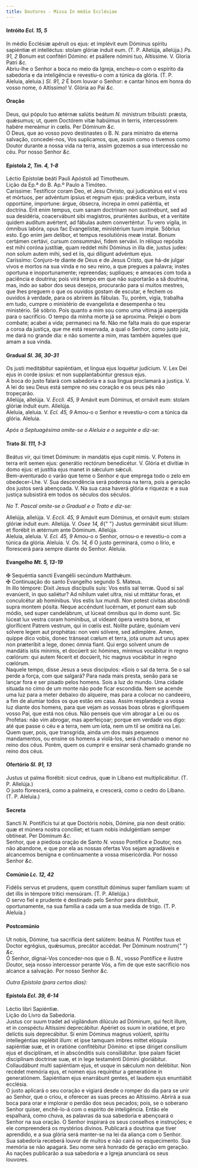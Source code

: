 ```yaml
---
title: Doutores - Missa In médio Ecclésiae
---
```


<h4 class="text-center">
  Intróito <em>Ecl. 15, 5</em>
</h4>
<div class="container-fluid">
  <div class="row">
    <div class="col-6 dropcaps text-justify">
      In médio Ecclésiæ apéruit os ejus: et implévit eum Dóminus spíritu
      sapiéntiæ et intelléctus: stolam glóriæ índuit eum. (T. P. Allelúja,
      allelúja.) <em>Ps. 91, 2</em> Bonum est confitéri Dómino: et psállere
      nómini tuo, Altíssime. V. Gloria Patri <em>&c.</em>
    </div>
    <div class="col-6 dropcaps text-justify">
      Abriu-lhe o Senhor a boca no meio da Igreja, encheu-o com o espírito da
      sabedoria e da inteligência e revestiu-o com a túnica da glória. (T. P.
      Aleluia, aleluia.) <em>Sl. 91, 2</em> É bom louvar o Senhor: e cantar
      hinos em honra do vosso nome, ó Altíssimo! V. Glória ao Pai <em>&c.</em>
    </div>
  </div>
</div>

<h4 class="text-center">Oração</h4>
<div class="container-fluid">
  <div class="row">
    <div class="col-6 dropcaps text-justify">
      Deus, qui pópulo tuo ætérnæ salútis beátum <em>N. </em>minístrum
      tribuísti: præsta, quǽsumus; ut, quem Doctórem vitæ habúimus in terris,
      intercessórem habére mereámur in cœlis. Per Dóminum <em>&c.</em>
    </div>
    <div class="col-6 dropcaps text-justify">
      Ó Deus, que ao vosso povo destinastes o B. <em>N. </em>para ministro da
      eterna salvação, concedei-nos, Vos suplicamos, que, assim como o tivemos
      como Doutor durante a nossa vida na terra, assim gozemos a sua intercessão
      no céu. Por nosso Senhor <em>&c.</em>
    </div>
  </div>
</div>

<h4 class="text-center">
  Epístola <em>2, Tm. 4, 1-8</em>
</h4>
<div class="container-fluid">
  <div class="row">
    <div class="col-6 text-justify">
      Léctio Epístolæ beáti Pauli Apóstoli ad Timotheum.
    </div>
    <div class="col-6 text-justify">
      Lição da Ep.ª do B. Ap.º Paulo a Timóteo.
    </div>
    <div class="col-6 dropcaps text-justify">
      Caríssime: Testíficor coram Deo, et Jesu Christo, qui judicatúrus est vi
      vos et mórtuos, per advéntum ipsíus et regnum ejus: prǽdica verbum, insta
      opportúne, importune: árgue, óbsecra, íncrepa in omni patiéntia, et
      doctrína. Erit enim tempus, cum sanam doctrínam non sustinébunt, sed ad
      sua desidéria, coacervábunt sibi magistros, pruriéntes áuribus, et a
      veritáte quidem audítum avértent, ad fábulas autem converténtur. Tu vero
      vígila, in ómnibus labóra, opus fac Evangelístæ, ministérium tuum ímpie.
      Sóbrius esto. Ego enim jam delíbor, et tempus resolutiónis meæ instat.
      Bonum certámen certávi, cursum consummávi, fidem servávi. In réliquo
      repósita est mihi coróna justítiæ, quam reddet mihi Dóminus in illa die,
      justus judex: non solum autem mihi, sed et iis, qui díligunt advéntum
      ejus.
    </div>
    <div class="col-6 dropcaps text-justify">
      Caríssimo: Conjuro-te diante de Deus e de Jesus Cristo, que há-de julgar
      vivos e mortos na sua vinda e no seu reino, a que pregues a palavra;
      instes oportuna e inoportunamente; repreendas; supliques; e ameaces com
      toda a paciência e doutrina; pois virá tempo em que não suportarão a sã
      doutrina, mas, indo ao sabor dos seus desejos, procurarão para si muitos
      mestres, que lhes preguem o que os ouvidos gostam de escutar, e fechem os
      ouvidos à verdade, para os abrirem às fábulas. Tu, porém, vigia, trabalha
      em tudo, cumpre o ministério de evangelista e desempenha o teu ministério.
      Sê sóbrio. Pois quanto a mim sou como uma vítima já aspergida para o
      sacrifício. O tempo da minha morte já se aproxima. Pelejei o bom combate;
      acabei a vida; permaneci na fé. Não me falta mais do que esperar a coroa
      da justiça, que me está reservada, a qual o Senhor, como justo juiz, me
      dará no grande dia: e não somente a mim, mas também àqueles que amam a sua
      vinda.
    </div>
  </div>
</div>

<h4 class="text-center">
  Gradual <em>Sl. 36, 30-31</em>
</h4>
<div class="container-fluid">
  <div class="row">
    <div class="col-6 dropcaps text-justify">
      Os justi meditábitur sapiéntiam, et lingua ejus loquétur judícium. V. Lex
      Dei ejus in corde ipsíus: et non supplantabúntur gressus ejus.
    </div>
    <div class="col-6 dropcaps text-justify">
      A boca do justo falará com sabedoria e a sua língua proclamará a justiça.
      V. A lei do seu Deus está sempre no seu coração e os seus pés não
      tropeçarão.
    </div>
    <div class="col-6 text-justify">
      Allelúja, allelúja. V. <em>Eccli. 45, 9</em> Amávit eum Dóminus, et
      ornávit eum: stolam glóriæ índuit eum. Allelúja.
    </div>
    <div class="col-6 text-justify">
      Aleluia, aleluia. V. <em>Ecl. 45, 9</em> Amou-o o Senhor e revestiu-o com
      a túnica da glória. Aleluia.
    </div>
  </div>
</div>

<em>Após a Septuagésima omite-se o Aleluia e o seguinte e diz-se:</em>

<h4 class="text-center">
  Trato <em>Sl. 111, 1-3</em>
</h4>
<div class="container-fluid">
  <div class="row">
    <div class="col-6 dropcaps text-justify">
      Beátus vir, qui timet Dóminum: in mandátis ejus cupit nimis. V. Potens in
      terra erit semen ejus: generátio rectórum benedicétur. V. Glória et
      divítiæ in domo ejus: et justítia ejus manet in sǽculum sǽculi.
    </div>
    <div class="col-6 dropcaps text-justify">
      Bem-aventurado o varão que teme o Senhor e que emprega todo o zelo em
      obedecer-Lhe. V. Sua descendência será poderosa na terra, pois a geração
      dos justos será abençoada. V. Na sua casa haverá glória e riqueza: e a sua
      justiça subsistirá em todos os séculos dos séculos.
    </div>
  </div>
</div>

<em>No T. Pascal omite-se o Gradual e o Trato e diz-se:</em>

<div class="container-fluid">
  <div class="row">
    <div class="col-6 text-justify">
      Allelúja, allelúja. V. <em>Eccli. 45, 9</em> Amávit eum Dóminus, et
      ornávit eum: stolam glóriæ índuit eum. Allelúja. V. <em>Osee 14, 6</em>{" "}
      Justus germinábit sicut lílium: et florébit in ætérnum ante Dóminum.
      Allelúja.
    </div>
    <div class="col-6 text-justify">
      Aleluia, aleluia. V. <em>Ecl. 45, 9</em> Amou-o o Senhor, ornou-o e
      revestiu-o com a túnica da glória. Aleluia. V. <em>Os. 14, 6</em> O justo
      germinará, como o lírio, e florescerá para sempre diante do Senhor.
      Aleluia.
    </div>
  </div>
</div>

<h4 class="text-center">
  Evangelho <em>Mt. 5, 13-19</em>
</h4>
<div class="container-fluid">
  <div class="row">
    <div class="col-6 text-justify">
      <span class="text-danger">&#10016;</span> Sequéntia sancti Evangélii
      secúndum Matthǽum.
    </div>
    <div class="col-6 text-justify">
      <span class="text-danger">&#10016;</span> Continuação do santo Evangelho
      segundo S. Mateus.
    </div>
    <div class="col-6 dropcaps text-justify">
      In illo témpore: Dixit Jesus discípulis suis: Vos estis sal terræ. Quod si
      sal evanúerit, in quo saliétur? Ad níhilum valet ultra, nisi ut mittátur
      foras, et conculcétur ab homínibus. Vos estis lux mundi. Non potest
      cívitas abscóndi supra montem pósita. Neque accéndunt lucérnam, et ponunt
      eam sub módio, sed super candelábrum, ut lúceat ómnibus qui in domo sunt.
      Sic lúceat lux vestra coram homínibus, ut vídeant ópera vestra bona, et
      gloríficent Patrem vestrum, qui in cœlis est. Nolíte putáre, quóniam veni
      sólvere legem aut prophétas: non veni sólvere, sed adimplére. Amen, quippe
      dico vobis, donec tránseat cœlum et terra, jota unum aut unus apex non
      præteríbit a lege, donec ómnia fiant. Qui ergo solvent unum de mandátis
      istis mínimis, et docúerit sic hómines, mínimus vocábitur in regno
      cœlórum: qui autem fécerit et docúerit, hic magnus vocábitur in regno
      cœlórum.
    </div>
    <div class="col-6 dropcaps text-justify">
      Naquele tempo, disse Jesus a seus discípulos: «Sois o sal da terra. Se o
      sal perde a força, com que salgará? Para nada mais presta, senão para se
      lançar fora e ser pisado pelos homens. Sois a luz do mundo. Uma cidade
      situada no cimo de um monte não pode ficar escondida. Nem se acende uma
      luz para a meter debaixo do alqueire, mas para a colocar no candeeiro, a
      fim de alumiar todos os que estão em casa. Assim resplandeça a vossa luz
      diante dos homens, para que vejam as vossas boas obras e glorifiquem vosso
      Pai, que está nos céus. Não penseis que vim abrogar a Lei ou os Profetas:
      não vim abrogar, mas aperfeiçoar; porque em verdade vos digo: até que
      passe o céu e a terra, nem um iota, nem um til se omitirá na Lei. Quem
      quer, pois, que transgrida, ainda um dos mais pequenos mandamentos, ou
      ensine os homens a violá-los, será chamado o menor no reino dos céus.
      Porém, quem os cumprir e ensinar será chamado grande no reino dos céus.
    </div>
  </div>
</div>

<h4 class="text-center">
  Ofertório <em>Sl. 91, 13</em>
</h4>
<div class="container-fluid">
  <div class="row">
    <div class="col-6 dropcaps text-justify">
      Justus ut palma florébit: sicut cedrus, quæ in Líbano est multiplicábitur.
      (T. P. Allelúja.)
    </div>
    <div class="col-6 dropcaps text-justify">
      O justo florescerá, como a palmeira, e crescerá, como o cedro do Líbano.
      (T. P. Aleluia.)
    </div>
  </div>
</div>

<h4 class="text-center">Secreta</h4>
<div class="container-fluid">
  <div class="row">
    <div class="col-6 dropcaps text-justify">
      Sancti <em>N. </em>Pontíficis tui at que Doctóris nobis, Dómine, pia non
      desit orátio: quæ et múnera nostra concíliet; et tuam nobis indulgéntiam
      semper obtíneat. Per Dóminum <em>&c.</em>
    </div>
    <div class="col-6 dropcaps text-justify">
      Senhor, que a piedosa oração de Santo <em>N. </em>vosso Pontífice e
      Doutor, nos não abandone, e que por ela as nossas ofertas Vos sejam
      agradáveis e alcancemos benigna e continuamente a vossa misericórdia. Por
      nosso Senhor <em>&c.</em>
    </div>
  </div>
</div>

<h4 class="text-center">
  Comúnio <em>Lc. 12, 42</em>
</h4>
<div class="container-fluid">
  <div class="row">
    <div class="col-6 dropcaps text-justify">
      Fidélis servus et prudens, quem constítuit dóminus super famíliam suam: ut
      det illis in témpore trítici mensúram. (T. P. Allelúja.)
    </div>
    <div class="col-6 dropcaps text-justify">
      O servo fiel e prudente é destinado pelo Senhor para distribuir,
      oportunamente, na sua família a cada um a sua medida de trigo. (T. P.
      Aleluia.)
    </div>
  </div>
</div>

<h4 class="text-center">Postcomúnio</h4>
<div class="container-fluid">
  <div class="row">
    <div class="col-6 dropcaps text-justify">
      Ut nobis, Dómine, tua sacrifícia dent salútem: beátus <em>N. </em>Póntifex
      tuus et Doctor egrégius, quǽsumus, precátor accédat. Per Dóminum nostrum{" "}
      <em>&c.</em>
    </div>
    <div class="col-6 dropcaps text-justify">
      Ó Senhor, dignai-Vos conceder-nos que o B. <em>N.</em>, vosso Pontífice e
      ilustre Doutor, seja nosso intercessor perante Vós, a fim de que este
      sacrifício nos alcance a salvação. Por nosso Senhor <em>&c.</em>
    </div>
  </div>
</div>

<em>Outra Epístola (para certos dias):</em>

<h4 class="text-center">
  Epístola <em>Ecl. 39, 6-14</em>
</h4>
<div class="container-fluid">
  <div class="row">
    <div class="col-6 text-justify">Léctio libri Sapiéntiæ.</div>
    <div class="col-6 text-justify">Lição do Livro da Sabedoria.</div>
    <div class="col-6 dropcaps text-justify">
      Justus cor suum tradet ad vigilándum dilúculo ad Dóminum, qui fecit illum,
      et in conspéctu Altíssimi deprecábitur. Apériet os suum in oratióne, et
      pro delíctis suis deprecábitur. Si enim Dóminus magnus volúerit, spíritu
      intellegéntias replébit illum: et ipse tamquam imbres mittet elóquia
      sapiéntiæ suæ, et in oratióne confitébitur Dómino: et ipse díriget
      consílium ejus et disciplínam, et in abscónditis suis consiliábitur. Ipse
      palam fáciet disciplínam doctrínæ suæ, et in lege testaménti Dómini
      gloriábitur. Collaudábunt multi sapiéntiam ejus, et usque in sǽculum non
      delébitur. Non recédet memória ejus, et nomen ejus requirétur a
      generatióne in generatiónem. Sapiéntiam ejus enarrábunt gentes, et laudem
      ejus enuntiábit ecclésia.
    </div>
    <div class="col-6 dropcaps text-justify">
      O justo aplicará o seu coração e vigiará desde o romper do dia para se
      unir ao Senhor, que o criou, e oferecer as suas preces ao Altíssimo.
      Abrirá a sua boca para orar e implorar o perdão dos seus pecados; pois, se
      o soberano Senhor quiser, enchê-lo-á com o espírito de inteligência. Então
      ele espalhará, como chuva, as palavras da sua sabedoria e abençoará o
      Senhor na sua oração. O Senhor inspirará os seus conselhos e instruções; e
      ele compreenderá os mystérios divinos. Publicará a doutrina que tiver
      aprendido, e a sua glória será manter-se na lei da aliança com o Senhor.
      Sua sabedoria receberá louvor de muitos e não cairá no esquecimento. Sua
      memória se não apagará. Seu nome será honrado de geração em geração. As
      nações publicarão a sua sabedoria e a Igreja anunciará os seus louvores.
    </div>
  </div>
</div>
